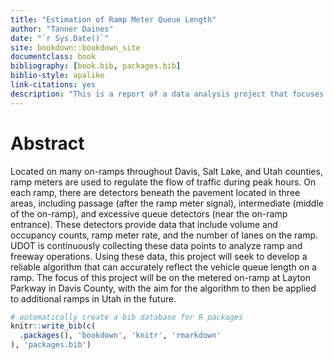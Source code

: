 ```yaml
--- 
title: "Estimation of Ramp Meter Queue Length"
author: "Tanner Daines"
date: "`r Sys.Date()`"
site: bookdown::bookdown_site
documentclass: book
bibliography: [book.bib, packages.bib]
biblio-style: apalike
link-citations: yes
description: "This is a report of a data analysis project that focuses on analyzing ramp meters in the state of Utah. The goal of the project is to obtain an accurate estimate of the expected wait time for vehicles on the on-ramp."
---
```


# Abstract

Located on many on-ramps throughout Davis, Salt Lake, and Utah counties, ramp meters are used to regulate the flow of traffic during peak hours. On each ramp, there are detectors beneath the pavement located in three areas, including passage (after the ramp meter signal), intermediate (middle of the on-ramp), and excessive queue detectors (near the on-ramp entrance). These detectors provide data that include volume and occupancy counts, ramp meter rate, and the number of lanes on the ramp. UDOT is continuously collecting these data points to analyze ramp and freeway operations. Using these data, this project will seek to develop a reliable algorithm that can accurately reflect the vehicle queue length on a ramp. The focus of this project will be on the metered on-ramp at Layton Parkway in Davis County, with the aim for the algorithm to then be applied to additional ramps in Utah in the future.

```r
# automatically create a bib database for R packages
knitr::write_bib(c(
  .packages(), 'bookdown', 'knitr', 'rmarkdown'
), 'packages.bib')
```
